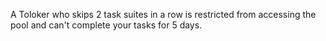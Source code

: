 <Image withBackground imageId="1675426782867" alt="" />

A Toloker who skips 2 task suites in a row is restricted from accessing the pool and can't complete your tasks for 5 days.
